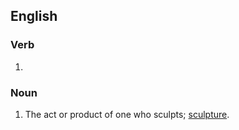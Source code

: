 ==English==

===Verb===
{{head|en|verb form}}

# {{present participle of|en|sculpture|nocat=1}}

===Noun===
{{en-noun}}

# The act or product of one who sculpts; [[sculpture]].